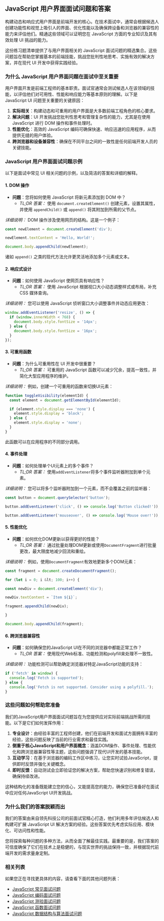 ## JavaScript 用户界面面试问题和答案

构建动态和响应式用户界面是前端开发的核心。在技术面试中，通常会根据候选人创建功能性和视觉上吸引人的界面、优化性能以及确保跨设备和浏览器的兼容性的能力来评估他们。精通这些领域可以证明您在 JavaScript 方面的专业知识及其有效处理 UI 挑战的能力。

这份练习题清单提供了与用户界面相关的 JavaScript 面试问题的精选集合。这些问题旨在帮助您掌握基本的前端技能，挑战您批判性地思考、实施有效的解决方案，并在现代 UI 开发中获得实践经验。

### 为什么 JavaScript 用户界面问题在面试中至关重要

用户界面开发是前端工程师的基本职责。面试官通常会测试候选人在该领域的技能，以评估他们对可用性、性能和响应能力等基本原则的理解。以下是 JavaScript UI 问题至关重要的关键原因：

1. **实际相关**：构建动态和可重用的用户界面是大多数前端工程角色的核心要求。
2. **解决问题**：UI 开发挑战您批判性思考和管理复杂性的能力，尤其是在使用 JavaScript 进行 DOM 操作和事件处理时。
3. **性能优化**：高效的 JavaScript 编码可确保快速、响应迅速的应用程序，从而提供无缝的用户体验。
4. **跨浏览器和设备兼容性**：确保在不同平台之间的一致性是任何前端开发人员的关键技能。

### JavaScript 用户界面面试问题示例

以下是面试中常见 UI 相关问题的示例，以及简洁的答案和详细的解释。

#### 1. DOM 操作

* **问题**：您将如何使用 JavaScript 将新元素添加到 DOM 中？
  * *TL;DR 答案：* 使用 `document.createElement()` 创建元素，设置其属性，并使用 `appendChild()` 或 `append()` 将其附加到所需的父节点。

*详细说明：* DOM 操作涉及使用网页的结构。这是一个例子：

```js
const newElement = document.createElement('div');

newElement.textContent = 'Hello, World!';

document.body.appendChild(newElement);
```

诸如 `append()` 之类的现代方法允许更灵活地添加多个元素或文本。

#### 2. 响应式设计

* **问题**：如何使用 JavaScript 使网页具有响应性？
  * *TL;DR 答案：* 使用 JavaScript 根据视口大小动态调整样式或布局，补充 CSS 媒体查询。

*详细说明：* 您可以使用 JavaScript 侦听窗口大小调整事件并动态应用更改：

```js
window.addEventListener('resize', () => {
  if (window.innerWidth < 768) {
    document.body.style.fontSize = '14px';
  } else {
    document.body.style.fontSize = '16px';
  }
});
```

#### 3. 可重用函数

* **问题**：为什么可重用性在 UI 开发中很重要？
  * *TL;DR 答案：* 可重用的 JavaScript 函数可以减少冗余，提高一致性，并简化大型应用程序的维护。

*详细说明：* 例如，创建一个可重用的函数来切换UI元素：

```js
function toggleVisibility(elementId) {
  const element = document.getElementById(elementId);

  if (element.style.display === 'none') {
    element.style.display = 'block';
  } else {
    element.style.display = 'none';
  }
}
```

此函数可以在应用程序的不同部分调用。

#### 4. 事件处理

* **问题**：如何处理单个UI元素上的多个事件？
  * *TL;DR 答案：* 使用`addEventListener`将多个事件监听器附加到单个元素。

*详细说明：* 您可以将多个监听器附加到一个元素，而不会覆盖之前的监听器：

```js
const button = document.querySelector('button');

button.addEventListener('click', () => console.log('Button clicked!'));

button.addEventListener('mouseover', () => console.log('Mouse over!'));
```

#### 5. 性能优化

* **问题**：如何优化DOM更新以获得更好的性能？
  * *TL;DR 答案：* 通过批量处理DOM更新或使用`DocumentFragment`进行批量更改，最大限度地减少回流和重绘。

*详细说明：* 例如，使用`DocumentFragment`有效地更新多个DOM元素：

```js
const fragment = document.createDocumentFragment();

for (let i = 0; i &lt; 100; i++) {

const newDiv = document.createElement('div');

newDiv.textContent = `Item ${i}`;

fragment.appendChild(newDiv);

}

document.body.appendChild(fragment);
```

#### 6. 跨浏览器兼容性

* **问题**：如何确保您的JavaScript UI在不同的浏览器中都能正常工作？
  * *TL;DR 答案：* 使用现代Web标准、功能检测和polyfill来处理不一致性。

*详细说明：* 功能检测可以帮助确定浏览器对特定JavaScript功能的支持：

```js
if ('fetch' in window) {
  console.log('Fetch is supported');
} else {
  console.log('Fetch is not supported. Consider using a polyfill.');
}
```

### 这些问题如何帮助您准备

我们的JavaScript用户界面面试问题旨在为您提供应对实际前端挑战所需的技能。以下是它们如何发挥作用：

1. **专业设计**：由经验丰富的工程师创建，他们在前端开发和面试方面拥有丰富的经验，这些问题反映了当前的行业需求和最佳实践。
2. **侧重于核心JavaScript和用户界面概念**：涵盖DOM操作、事件处理、性能优化和跨浏览器兼容性等主题，这些问题强调了现代UI开发的基本技能。
3. **互动学习**：在基于浏览器的编码工作区中练习，让您实时试验JavaScript，提供即时反馈并强化关键概念。
4. **即时反馈**：自动测试会立即验证您的解决方案，帮助您快速识别和修复错误，确保持续改进。

这种结构化的准备既能建立您的信心，又能提高您的能力，确保您已准备好在面试中应对任何JavaScript UI开发挑战。

### 为什么我们的答案脱颖而出

我们的答案由来自领先科技公司的前面试官精心打造，他们利用多年评估候选人和构建可扩展 JavaScript UI 解决方案的经验。这些答案优先考虑实际应用、模块化、可访问性和性能。

您将探索每种问题的多种方法，从而全面了解最佳实践。最重要的是，我们答案的可信度确保了它们在技术上是稳健的，与现实世界的挑战保持一致，并根据现代前端开发的需求量身定制。

### 相关列表

如果您正在寻找更具体的内容，请查看下面的其他问题列表：

* [JavaScript 常见面试问题](/questions/javascript-interview-questions)
* [JavaScript 编码面试问题](/questions/javascript-coding-interview-questions)
* [JavaScript 测验面试问题](/questions/javascript-quiz-interview-questions)
* [JavaScript 函数面试问题](/questions/javascript-functions-interview-questions)
* [JavaScript 数据结构与算法面试问题](/questions/javascript-dsa-interview-questions)
